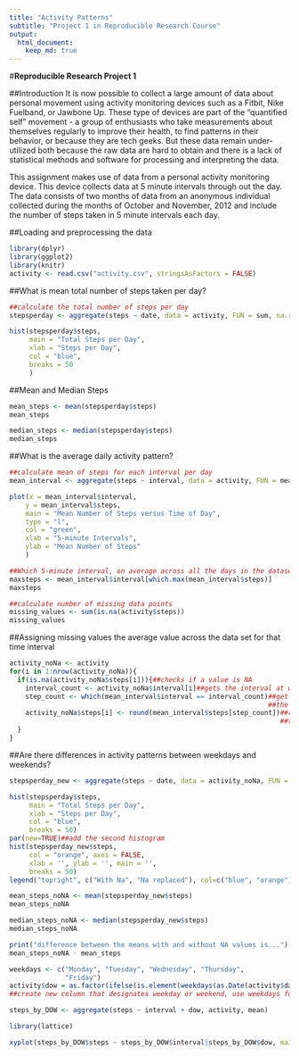 ---
title: "Activity Patterns"
subtitle: "Project 1 in Reproducible Research Course"
output: 
  html_document:
    keep_md: true
---
#**Reproducible Research Project 1**

##Introduction
It is now possible to collect a large amount of data about personal movement using activity monitoring devices such as a Fitbit, Nike Fuelband, or Jawbone Up. These type of devices are part of the "quantified self" movement - a group of enthusiasts who take measurements about themselves regularly to improve their health, to find patterns in their behavior, or because they are tech geeks. But these data remain under-utilized both because the raw data are hard to obtain and there is a lack of statistical methods and software for processing and interpreting the data.

This assignment makes use of data from a personal activity monitoring device. This device collects data at 5 minute intervals through out the day. The data consists of two months of data from an anonymous individual collected during the months of October and November, 2012 and include the number of steps taken in 5 minute intervals each day.

##Loading and preprocessing the data
```{r echo = TRUE}
library(dplyr)
library(ggplot2)
library(knitr)
activity <- read.csv("activity.csv", stringsAsFactors = FALSE)
```
##What is mean total number of steps taken per day?
```{r echo = TRUE}
##calculate the total number of steps per day
stepsperday <- aggregate(steps ~ date, data = activity, FUN = sum, na.rm = TRUE)

hist(stepsperday$steps,
     main = "Total Steps per Day",
     xlab = "Steps per Day",
     col = "blue",
     breaks = 50
     )
```

##Mean and Median Steps

```{r echo = TRUE}
mean_steps <- mean(stepsperday$steps)
mean_steps

median_steps <- median(stepsperday$steps)
median_steps
```

##What is the average daily activity pattern?
```{r echo = TRUE}
##calculate mean of steps for each interval per day
mean_interval <- aggregate(steps ~ interval, data = activity, FUN = mean, na.rm = TRUE)

plot(x = mean_interval$interval, 
    y = mean_interval$steps, 
    main = "Mean Number of Steps versus Time of Day",
    type = "l", 
    col = "green",
    xlab = "5-minute Intervals",
    ylab = "Mean Number of Steps"
    )

##Which 5-minute interval, on average across all the days in the dataset, contains the maximum number of steps
maxsteps <- mean_interval$interval[which.max(mean_interval$steps)]
maxsteps
```

```{r echo = TRUE}
##calculate number of missing data points
missing_values <- sum(is.na(activity$steps))
missing_values
```
##Assigning missing values the average value across the data set for that time interval
```{r echo = TRUE}
activity_noNa <- activity
for(i in 1:nrow(activity_noNa)){
  if(is.na(activity_noNa$steps[i])){##checks if a value is NA
    interval_count <- activity_noNa$interval[i]##gets the interval at where value is NA
    step_count <- which(mean_interval$interval == interval_count)##get the row number for that interval in the data set that calculated
                                                                 ##the means of each interval for the entire data set
    activity_noNa$steps[i] <- round(mean_interval$steps[step_count])##replace the NA value with the mean of that interval 
                                                                    ##the value is rounded since one cannot do a partial step
  }
}
```
##Are there differences in activity patterns between weekdays and weekends?
```{r echo = TRUE}
stepsperday_new <- aggregate(steps ~ date, data = activity_noNa, FUN = sum)##calculate total number of steps per day for new data set

hist(stepsperday$steps,
     main = "Total Steps per Day",
     xlab = "Steps per Day",
     col = "blue",
     breaks = 50)
par(new=TRUE)##add the second histogram
hist(stepsperday_new$steps,
     col = "orange", axes = FALSE, 
     xlab = '', ylab = '', main = '',
     breaks = 50)
legend("topright", c("With Na", "Na replaced"), col=c("blue", "orange"), lwd=10)

mean_steps_noNA <- mean(stepsperday_new$steps)
mean_steps_noNA

median_steps_noNA <- median(stepsperday_new$steps)
median_steps_noNA

print("difference between the means with and without NA values is...")
mean_steps_noNA - mean_steps
```

```{r echo = TRUE}
weekdays <- c("Monday", "Tuesday", "Wednesday", "Thursday", 
              "Friday")
activity$dow = as.factor(ifelse(is.element(weekdays(as.Date(activity$date)),weekdays), "Weekday", "Weekend"))
##create new column that designates weekday or weekend, use weekdays function to convert date

steps_by_DOW <- aggregate(steps ~ interval + dow, activity, mean)

library(lattice)

xyplot(steps_by_DOW$steps ~ steps_by_DOW$interval|steps_by_DOW$dow, main="Average Steps per Day by Interval",xlab="Interval", ylab="Steps",layout=c(1,2), type="l")
```



